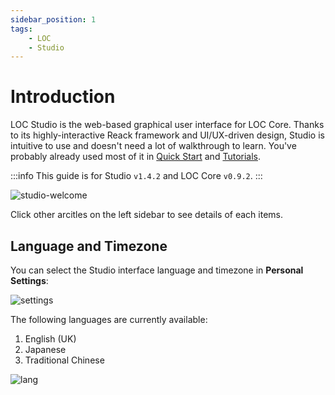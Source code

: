 ```yaml
---
sidebar_position: 1
tags:
    - LOC
    - Studio
---
```


# Introduction

LOC Studio is the web-based graphical user interface for LOC Core. Thanks to its highly-interactive Reack framework and UI/UX-driven design, Studio is intuitive to use and doesn't need a lot of walkthrough to learn. You've probably already used most of it in [Quick Start](/legacy/0.9/quickstart) and [Tutorials](/legacy/0.9/category/tutorials).

:::info
This guide is for Studio `v1.4.2` and LOC Core `v0.9.2`.
:::

<div className="center-padded">
    <img
        src={require("./img/studio-welcome.png").default}
        alt="studio-welcome"
    />
</div>

Click other arcitles on the left sidebar to see details of each items.

## Language and Timezone

You can select the Studio interface language and timezone in **Personal Settings**:

<div className="center-padded">
    <img src={require("./img/settings.png").default} alt="settings" />
</div>

The following languages are currently available:

1. English (UK)
2. Japanese
3. Traditional Chinese

<div className="center-padded">
    <img src={require("./img/lang.png").default} alt="lang" />
</div>
